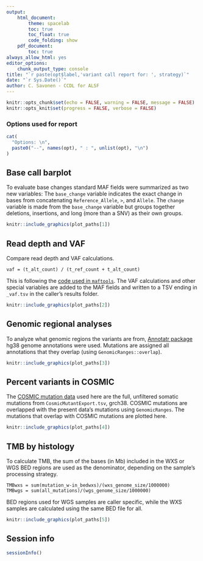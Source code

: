```yaml
---
output: 
    html_document:
        theme: spacelab
        toc: true
        toc_float: true
        code_folding: show
    pdf_document:
        toc: true
always_allow_html: yes
editor_options: 
    chunk_output_type: console
title: "`r paste(opt$label,'variant call report for: ', strategy)`"
date: "`r Sys.Date()`"
author: C. Savonen - CCDL for ALSF
---
```


```r
knitr::opts_chunk$set(echo = FALSE, warning = FALSE, message = FALSE)
knitr::opts_knit$set(progress = FALSE, verbose = FALSE)
```

### Options used for report

```r
cat(
  "Options: \n",
  paste0("--", names(opt), " : ", unlist(opt), "\n")
)
```

## Base call barplot

To evaluate base changes standard MAF fields were summarized as two new variables: 
The `base_change` variable indicates the exact change in bases from concatenating
`Reference_Allele`, `>`, and `Allele`. 
The `change` variable is made from the `base_change` variable but groups together 
deletions, insertions, and long (more than a SNV) as their own groups.

```r
knitr::include_graphics(plot_paths[1])
```

## Read depth and VAF

Compare read depth and VAF calculations. 
```
vaf = (t_alt_count) / (t_ref_count + t_alt_count)
```
This is following the [code used in
`maftools`](https://github.com/PoisonAlien/maftools/blob/1d0270e35c2e0f49309eba08b62343ac0db10560/R/plot_vaf.R#L39).
The VAF calculations and other special variables are added to the MAF fields and
written to a TSV ending in `_vaf.tsv` in the caller's results folder.

```r
knitr::include_graphics(plot_paths[2])
```

## Genomic regional analyses

To analyze what genomic regions the variants are from, [Annotatr
package](https://bioconductor.org/packages/release/bioc/vignettes/annotatr/inst/doc/annotatr-vignette.html)
hg38 genome annotations were used. 
Mutations are assigned all annotations that they overlap (using 
`GenomicRanges::overlap`).

```r
knitr::include_graphics(plot_paths[3])
```

## Percent variants in COSMIC

The [COSMIC mutation data](https://cancer.sanger.ac.uk/cosmic/download) used 
here are the full, unfiltered somatic mutations from `CosmicMutantExport.tsv`, 
grch38.
COSMIC mutations are overlapped with the present data's mutations using `GenomicRanges`. 
The mutations that overlap with COSMIC mutations are plotted here. 

```r
knitr::include_graphics(plot_paths[4])
```

## TMB by histology

To calculate TMB, the sum of the bases (in Mb) included in the WXS or WGS BED regions 
are used as the denominator, depending on the sample's processing strategy.
```
TMBwxs = sum(mutation_w-in_bedwxs)/(wxs_genome_size/1000000)
TMBwgs = sum(all_mutations)/(wgs_genome_size/1000000)
```
BED regions used for WGS samples are caller specific, while the WXS samples are
calculated using the same BED file for all. 

```r
knitr::include_graphics(plot_paths[5])
```

## Session info

```r
sessionInfo()
```

